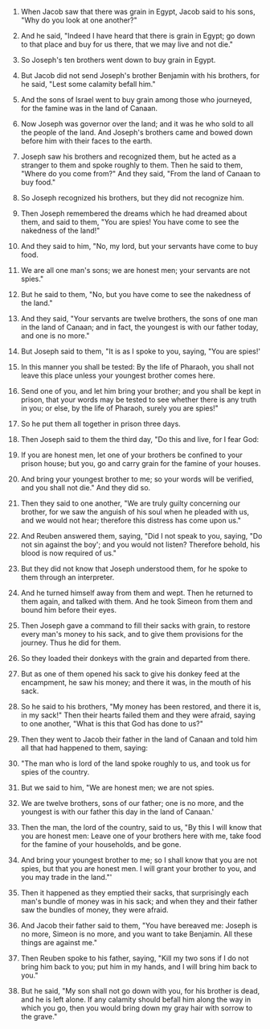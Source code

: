 
1. When Jacob saw that there was grain in Egypt, Jacob said to his sons, "Why do you look at one another?"

2. And he said, "Indeed I have heard that there is grain in Egypt; go down to that place and buy for us there, that we may live and not die."

3. So Joseph's ten brothers went down to buy grain in Egypt.

4. But Jacob did not send Joseph's brother Benjamin with his brothers, for he said, "Lest some calamity befall him."

5. And the sons of Israel went to buy grain among those who journeyed, for the famine was in the land of Canaan.

6. Now Joseph was governor over the land; and it was he who sold to all the people of the land. And Joseph's brothers came and bowed down before him with their faces to the earth.

7. Joseph saw his brothers and recognized them, but he acted as a stranger to them and spoke roughly to them. Then he said to them, "Where do you come from?" And they said, "From the land of Canaan to buy food."

8. So Joseph recognized his brothers, but they did not recognize him.

9. Then Joseph remembered the dreams which he had dreamed about them, and said to them, "You are spies! You have come to see the nakedness of the land!"

10. And they said to him, "No, my lord, but your servants have come to buy food.

11. We are all one man's sons; we are honest men; your servants are not spies."

12. But he said to them, "No, but you have come to see the nakedness of the land."

13. And they said, "Your servants are twelve brothers, the sons of one man in the land of Canaan; and in fact, the youngest is with our father today, and one is no more."

14. But Joseph said to them, "It is as I spoke to you, saying, "You are spies!'

15. In this manner you shall be tested: By the life of Pharaoh, you shall not leave this place unless your youngest brother comes here.

16. Send one of you, and let him bring your brother; and you shall be kept in prison, that your words may be tested to see whether there is any truth in you; or else, by the life of Pharaoh, surely you are spies!"

17. So he put them all together in prison three days.

18. Then Joseph said to them the third day, "Do this and live, for I fear God:

19. If you are honest men, let one of your brothers be confined to your prison house; but you, go and carry grain for the famine of your houses.

20. And bring your youngest brother to me; so your words will be verified, and you shall not die." And they did so.

21. Then they said to one another, "We are truly guilty concerning our brother, for we saw the anguish of his soul when he pleaded with us, and we would not hear; therefore this distress has come upon us."

22. And Reuben answered them, saying, "Did I not speak to you, saying, "Do not sin against the boy'; and you would not listen? Therefore behold, his blood is now required of us."

23. But they did not know that Joseph understood them, for he spoke to them through an interpreter.

24. And he turned himself away from them and wept. Then he returned to them again, and talked with them. And he took Simeon from them and bound him before their eyes.

25. Then Joseph gave a command to fill their sacks with grain, to restore every man's money to his sack, and to give them provisions for the journey. Thus he did for them.

26. So they loaded their donkeys with the grain and departed from there.

27. But as one of them opened his sack to give his donkey feed at the encampment, he saw his money; and there it was, in the mouth of his sack.

28. So he said to his brothers, "My money has been restored, and there it is, in my sack!" Then their hearts failed them and they were afraid, saying to one another, "What is this that God has done to us?"

29. Then they went to Jacob their father in the land of Canaan and told him all that had happened to them, saying:

30. "The man who is lord of the land spoke roughly to us, and took us for spies of the country.

31. But we said to him, "We are honest men; we are not spies.

32. We are twelve brothers, sons of our father; one is no more, and the youngest is with our father this day in the land of Canaan.'

33. Then the man, the lord of the country, said to us, "By this I will know that you are honest men: Leave one of your brothers here with me, take food for the famine of your households, and be gone.

34. And bring your youngest brother to me; so I shall know that you are not spies, but that you are honest men. I will grant your brother to you, and you may trade in the land."'

35. Then it happened as they emptied their sacks, that surprisingly each man's bundle of money was in his sack; and when they and their father saw the bundles of money, they were afraid.

36. And Jacob their father said to them, "You have bereaved me: Joseph is no more, Simeon is no more, and you want to take Benjamin. All these things are against me."

37. Then Reuben spoke to his father, saying, "Kill my two sons if I do not bring him back to you; put him in my hands, and I will bring him back to you."

38. But he said, "My son shall not go down with you, for his brother is dead, and he is left alone. If any calamity should befall him along the way in which you go, then you would bring down my gray hair with sorrow to the grave."


